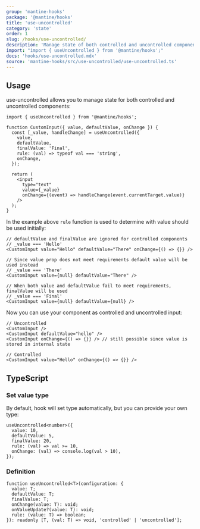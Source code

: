 ```yaml
---
group: 'mantine-hooks'
package: '@mantine/hooks'
title: 'use-uncontrolled'
category: 'state'
order: 1
slug: /hooks/use-uncontrolled/
description: 'Manage state of both controlled and uncontrolled components'
import: "import { useUncontrolled } from '@mantine/hooks';"
docs: 'hooks/use-uncontrolled.mdx'
source: 'mantine-hooks/src/use-uncontrolled/use-uncontrolled.ts'
---
```


## Usage

use-uncontrolled allows you to manage state for both controlled and uncontrolled components:

```tsx
import { useUncontrolled } from '@mantine/hooks';

function CustomInput({ value, defaultValue, onChange }) {
  const [_value, handleChange] = useUncontrolled({
    value,
    defaultValue,
    finalValue: 'Final',
    rule: (val) => typeof val === 'string',
    onChange,
  });

  return (
    <input
      type="text"
      value={_value}
      onChange={(event) => handleChange(event.currentTarget.value)}
    />
  );
}
```

In the example above `rule` function is used to determine with value should be used initially:

```tsx
// defaultValue and finalValue are ignored for controlled components
// _value === 'Hello'
<CustomInput value="Hello" defaultValue="There" onChange={() => {}} />

// Since value prop does not meet requirements default value will be used instead
// _value === 'There'
<CustomInput value={null} defaultValue="There" />

// When both value and defaultValue fail to meet requirements, finalValue will be used
// _value === 'Final'
<CustomInput value={null} defaultValue={null} />
```

Now you can use your component as controlled and uncontrolled input:

```tsx
// Uncontrolled
<CustomInput />
<CustomInput defaultValue="hello" />
<CustomInput onChange={() => {}} /> // still possible since value is stored in internal state

// Controlled
<CustomInput value="Hello" onChange={() => {}} />
```

## TypeScript

### Set value type

By default, hook will set type automatically, but you can provide your own type:

```tsx
useUncontrolled<number>({
  value: 10,
  defaultValue: 5,
  finalValue: 20,
  rule: (val) => val >= 10,
  onChange: (val) => console.log(val > 10),
});
```

### Definition

```tsx
function useUncontrolled<T>(configuration: {
  value: T;
  defaultValue: T;
  finalValue: T;
  onChange(value: T): void;
  onValueUpdate?(value: T): void;
  rule: (value: T) => boolean;
}): readonly [T, (val: T) => void, 'controlled' | 'uncontrolled'];
```
